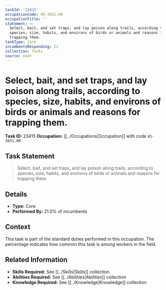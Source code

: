 ```yaml
---
taskId: '23415'
occupationCode: 45-3031.00
occupationTitle: ''
statement: >-
  Select, bait, and set traps, and lay poison along trails, according to
  species, size, habits, and environs of birds or animals and reasons for
  trapping them.
taskType: Core
incumbentsResponding: 21
collection: Tasks
source: onet
---
```

# Select, bait, and set traps, and lay poison along trails, according to species, size, habits, and environs of birds or animals and reasons for trapping them.

**Task ID:** 23415
**Occupation:** [[../Occupations|Occupation]] with code `45-3031.00`

## Task Statement

> Select, bait, and set traps, and lay poison along trails, according to species, size, habits, and environs of birds or animals and reasons for trapping them.

## Details

- **Type:** Core
- **Performed By:** 21.0% of incumbents

## Context

This task is part of the standard duties performed in this occupation. The percentage indicates how common this task is among workers in the field.

## Related Information

- **Skills Required:** See [[../Skills|Skills]] collection
- **Abilities Required:** See [[../Abilities|Abilities]] collection
- **Knowledge Required:** See [[../Knowledge|Knowledge]] collection
